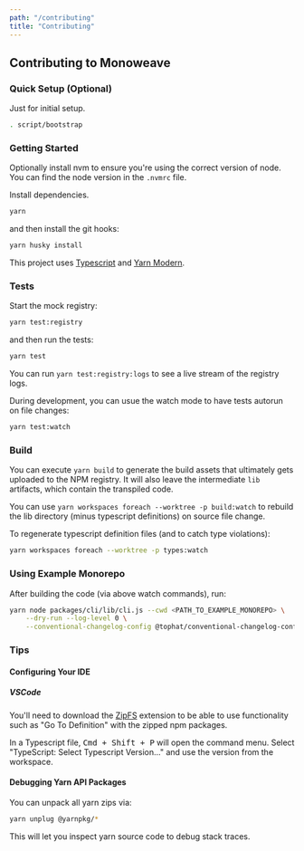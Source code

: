 ```yaml
---
path: "/contributing"
title: "Contributing"
---
```



## Contributing to Monoweave

### Quick Setup (Optional)

Just for initial setup.

```bash
. script/bootstrap
```

### Getting Started

Optionally install nvm to ensure you're using the correct version of node. You can find the node version in the `.nvmrc` file.

Install dependencies.

```bash
yarn
```

and then install the git hooks:

```bash
yarn husky install
```

This project uses [Typescript](https://www.typescriptlang.org/) and [Yarn Modern](https://yarnpkg.com/).

### Tests

Start the mock registry:

```bash
yarn test:registry
```

and then run the tests:

```bash
yarn test
```

You can run `yarn test:registry:logs` to see a live stream of the registry logs.

During development, you can usue the watch mode to have tests autorun on file changes:

```bash
yarn test:watch
```

### Build

You can execute `yarn build` to generate the build assets that ultimately gets uploaded to the NPM registry. It will also leave the intermediate `lib` artifacts, which contain the transpiled code.

You can use `yarn workspaces foreach --worktree -p build:watch` to rebuild the lib directory (minus typescript definitions) on source file change.

To regenerate typescript definition files (and to catch type violations):

```bash
yarn workspaces foreach --worktree -p types:watch
```

### Using Example Monorepo

After building the code (via above watch commands), run:

```bash
yarn node packages/cli/lib/cli.js --cwd <PATH_TO_EXAMPLE_MONOREPO> \
    --dry-run --log-level 0 \
    --conventional-changelog-config @tophat/conventional-changelog-config
```

### Tips

#### Configuring Your IDE

##### VSCode

You'll need to download the [ZipFS](https://marketplace.visualstudio.com/items?itemName=arcanis.vscode-zipfs) extension to be able to use functionality such as "Go To Definition" with the zipped npm packages.

In a Typescript file, <kbd>Cmd + Shift + P</kbd> will open the command menu. Select "TypeScript: Select Typescript Version..." and use the version from the workspace.

#### Debugging Yarn API Packages

You can unpack all yarn zips via:

```bash
yarn unplug @yarnpkg/*
```

This will let you inspect yarn source code to debug stack traces.
